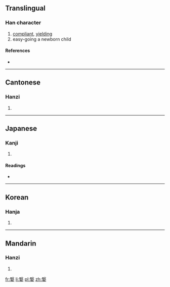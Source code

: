 ==Translingual==

===Han character===
{{Han char|rn=38|rad=女|as=11|sn=14|four=7740<sub>4</sub>|canj=尸水女 (SEV), X尸水女 (XSEV)|ids=⿱[[殹]][[女]]}}

# [[compliant]], [[yielding]]
# easy-going a newborn child

====References====
* {{Han ref|kx=0269.290|dkj=06647|dj=0537.180|hdz=21076.070|uh=5ADB|ud=23259|bh=E176|bd=57718}}

----

==Cantonese==

===Hanzi===
{{yue-hanzi|jyut=|y=yi1}}

# {{defn|lang=yue|sort=女11}}

----

==Japanese==

===Kanji===
{{ja-kanji|grade=|rs=女11}}

# {{defn|lang=ja|sort=女11}}

====Readings====
* {{ja-readings|on=[[えい]] (ei), [[い]] (i)|kun=[[みどりご]] (midorigo), [[すなほ]] (sunaho)}}

----

==Korean==

===Hanja===
{{ko-hanja|hangeul=예|rv=ye|mr=ye}}

# {{defn|lang=ko|sort=女11}}

----

==Mandarin==

===Hanzi===
{{cmn-hanzi|pin=[[yī]] ([[yi1]])|wg=i<sup>1</sup>}}

# {{defn|lang=cmn|sort=女11}}

[[fr:嫛]]
[[li:嫛]]
[[pl:嫛]]
[[zh:嫛]]